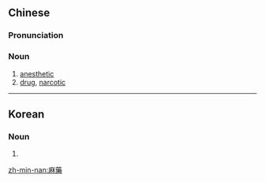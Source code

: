 {{also|麻薬|麻药}}
==Chinese==
{{zh-forms|s=麻药}}

===Pronunciation===
{{zh-pron
|m=máyào
|c=maa4 joek6
|mn=bâ-io̍h
|cat=n
}}

===Noun===
{{zh-noun}}

# [[anesthetic]]
# [[drug]], [[narcotic]]

{{zh-cat|Medicine}}

----

==Korean==
{{ko-hanjatab}}

===Noun===
{{ko-noun|hj|hangeul=마약}}

# {{hanja form of|마약|[[drug]], [[narcotic]]}}

[[zh-min-nan:麻藥]]
